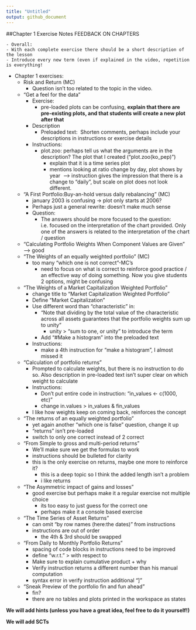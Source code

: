 ```yaml
---
title: "Untitled"
output: github_document
---
```

##Chapter 1 Exercise Notes
FEEDBACK ON CHAPTERS

    - Overall:
    - With each complete exercise there should be a short description of the lesson
    - Introduce every new term (even if explained in the video, repetition is everything!

- Chapter 1 exercises:
    - Risk and Return (MC)
        - Question isn’t too related to the topic in the video. 

    - “Get a feel for the data” 
        - Exercise:
            - pre-loaded plots can be confusing, **explain that there are pre-existing plots, and that students will create a new plot after that**

        - Description
            - Preloaded text:  Shorten comments, perhaps include your descriptions in instructions or exercise details

        - Instructions:
            - plot.zoo: perhaps tell us what the arguments are in the description? The plot that I created (“plot.zoo(ko_pep)”)
                - explain that it is a time series plot
                - mentions looking at ratio change by day, plot shows by year  —&gt; instruction gives the impression that there is a change to “daily”, but scale on plot does not look different.

    - “A First Portfolio:Buy-an-hold versus daily rebalancing” (MC)
        - january 2003 is confusing -&gt; plot only starts at 2006?
        - Perhaps just a general rewrite: doesn’t make much sense
        - Question:
            - The answers should be more focused to the question: i.e. focused on the interpretation of the chart provided. Only one of the answers is related to the interpretation of the chart / question

    - “Calculating Portfolio Weights When Component Values are Given” —&gt; good
    - “The Weights of an equally weighted portfolio” (MC)
        - too many “which one is not correct”-MC’s
            - need to focus on what is correct to reinforce good practice / an effective way of doing something. Now you give students 2 options, might be confusing

    - “The Weights of a Market Capitalization Weighted Portfolio”
        - change title to “Market Capitalization Weighted Portfolio”
        - Define “Market Capitalization”
        - Use different word than “characteristic” in:
            - “Note that dividing by the total value of the characteristic across all assets guarantees that the portfolio weights sum up to unity”
                - unity &gt; “sum to one, or unity” to introduce the term

            - Add “#Make a histogram” into the preloaded text

        - Instructions:
            - make a 4th instruction for “make a histogram”, I almost missed it

    - “Calculation of portfolio returns”
        - Prompted to calculate weights, but there is no instruction to do so. Also description in pre-loaded text isn’t super clear on which weight to calculate
        - Instructions:
            - Don’t put entire code in instruction: “in_values &lt;- c(1000, etc)” 
            - change in.values &gt; in_values & fin_values

        - I like how weights keep on coming back, reinforces the concept

    - “The returns of an equally weighted portfolio”
        - yet again another “which one is false” question, change it up
        - “returns” isn’t pre-loaded
        - switch to only one correct instead of 2 correct

    - “From Simple to gross and multi-period returns”
        - We’ll make sure we get the formulas to work
        - instructions should be bulleted for clarity
        - this is the only exercise on returns, maybe one more to reinforce it?
            - this is a deep topic so I think the added length isn’t a problem
            - i like returns

    - “The Asymmetric impact of gains and losses”
        - good exercise but perhaps make it a regular exercise not multiple choice
            - its too easy to just guess for the correct one
            - perhaps make it a console based exercise

    - “The Time Series of Asset Returns”
        - can omit “by row names (here:the dates)” from instructions
        - instructions are out of order
            - the 4th & 3rd should be swapped

    - “From Daily to Monthly Portfolio Returns”
        - spacing of code blocks in instructions need to be improved
        - define “w.r.t.” &gt; with respect to
        - Make sure to explain cumulative product + why
        - Verify instruction returns a different number than his manual computation
        - syntax error in verify instruction additional “]”

    - “Sneak Preview of the portfolio fin and fun ahead”
        - fin?
        - there are no tables and plots printed in the workspace as states

**We will add hints (unless you have a great idea, feel free to do it yourself!)**

**We will add SCTs**